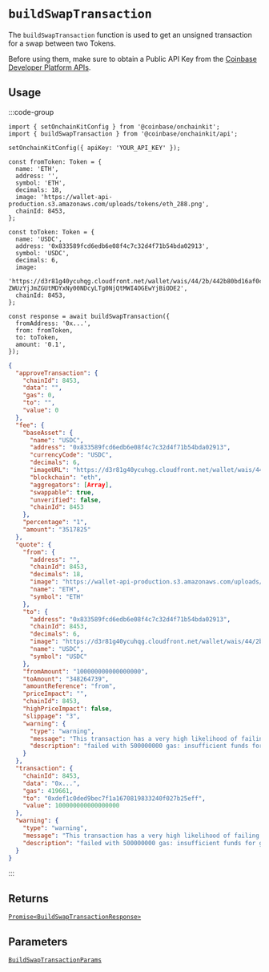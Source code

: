 # `buildSwapTransaction`

The `buildSwapTransaction` function is used to get an unsigned transaction for a swap between two Tokens.

Before using them, make sure to obtain a Public API Key from the [Coinbase Developer Platform APIs](https://portal.cdp.coinbase.com/products/onchainkit).

## Usage

:::code-group

```tsx [code]
import { setOnchainKitConfig } from '@coinbase/onchainkit';
import { buildSwapTransaction } from '@coinbase/onchainkit/api';

setOnchainKitConfig({ apiKey: 'YOUR_API_KEY' });

const fromToken: Token = {
  name: 'ETH',
  address: '',
  symbol: 'ETH',
  decimals: 18,
  image: 'https://wallet-api-production.s3.amazonaws.com/uploads/tokens/eth_288.png',
  chainId: 8453,
};

const toToken: Token = {
  name: 'USDC',
  address: '0x833589fcd6edb6e08f4c7c32d4f71b54bda02913',
  symbol: 'USDC',
  decimals: 6,
  image:
    'https://d3r81g40ycuhqg.cloudfront.net/wallet/wais/44/2b/442b80bd16af0c0d9b22e03a16753823fe826e5bfd457292b55fa0ba8c1ba213-ZWUzYjJmZGUtMDYxNy00NDcyLTg0NjQtMWI4OGEwYjBiODE2',
  chainId: 8453,
};

const response = await buildSwapTransaction({
  fromAddress: '0x...',
  from: fromToken,
  to: toToken,
  amount: '0.1',
});
```

```json [return value]
{
  "approveTransaction": {
    "chainId": 8453,
    "data": "",
    "gas": 0,
    "to": "",
    "value": 0
  },
  "fee": {
    "baseAsset": {
      "name": "USDC",
      "address": "0x833589fcd6edb6e08f4c7c32d4f71b54bda02913",
      "currencyCode": "USDC",
      "decimals": 6,
      "imageURL": "https://d3r81g40ycuhqg.cloudfront.net/wallet/wais/44/2b/442b80bd16af0c0d9b22e03a16753823fe826e5bfd457292b55fa0ba8c1ba213-ZWUzYjJmZGUtMDYxNy00NDcyLTg0NjQtMWI4OGEwYjBiODE2",
      "blockchain": "eth",
      "aggregators": [Array],
      "swappable": true,
      "unverified": false,
      "chainId": 8453
    },
    "percentage": "1",
    "amount": "3517825"
  },
  "quote": {
    "from": {
      "address": "",
      "chainId": 8453,
      "decimals": 18,
      "image": "https://wallet-api-production.s3.amazonaws.com/uploads/tokens/eth_288.png",
      "name": "ETH",
      "symbol": "ETH"
    },
    "to": {
      "address": "0x833589fcd6edb6e08f4c7c32d4f71b54bda02913",
      "chainId": 8453,
      "decimals": 6,
      "image": "https://d3r81g40ycuhqg.cloudfront.net/wallet/wais/44/2b/442b80bd16af0c0d9b22e03a16753823fe826e5bfd457292b55fa0ba8c1ba213-ZWUzYjJmZGUtMDYxNy00NDcyLTg0NjQtMWI4OGEwYjBiODE2",
      "name": "USDC",
      "symbol": "USDC"
    },
    "fromAmount": "100000000000000000",
    "toAmount": "348264739",
    "amountReference": "from",
    "priceImpact": "",
    "chainId": 8453,
    "highPriceImpact": false,
    "slippage": "3",
    "warning": {
      "type": "warning",
      "message": "This transaction has a very high likelihood of failing if submitted",
      "description": "failed with 500000000 gas: insufficient funds for gas * price + value: address 0x4ed4E862860beD51a9570b96d89aF5E1B0Efefed have 0 want 100000000000000000"
    }
  },
  "transaction": {
    "chainId": 8453,
    "data": "0x...",
    "gas": 419661,
    "to": "0xdef1c0ded9bec7f1a1670819833240f027b25eff",
    "value": 100000000000000000
  },
  "warning": {
    "type": "warning",
    "message": "This transaction has a very high likelihood of failing if submitted",
    "description": "failed with 500000000 gas: insufficient funds for gas * price + value: address 0x4ed4E862860beD51a9570b96d89aF5E1B0Efefed have 0 want 100000000000000000"
  }
}
```

:::

## Returns

[`Promise<BuildSwapTransactionResponse>`](/swap/types#buildswaptransactionresponse)

## Parameters

[`BuildSwapTransactionParams`](/swap/types#buildswaptransactionparams)
